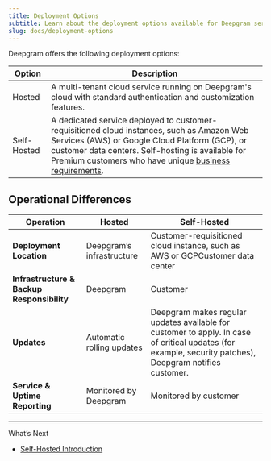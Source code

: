 ```yaml
---
title: Deployment Options
subtitle: Learn about the deployment options available for Deepgram services.
slug: docs/deployment-options
---
```



Deepgram offers the following deployment options:

| **Option**  | **Description**                                                                                                                                                                                                                                                                                            |
| ----------- | ---------------------------------------------------------------------------------------------------------------------------------------------------------------------------------------------------------------------------------------------------------------------------------------------------------- |
| Hosted      | A multi-tenant cloud service running on Deepgram's cloud with standard authentication and customization features.                                                                                                                                                                                          |
| Self-Hosted | A dedicated service deployed to customer-requisitioned cloud instances, such as Amazon Web Services (AWS) or Google Cloud Platform (GCP), or customer data centers. Self-hosting is available for Premium customers who have unique [business requirements](/docs/self-hosted-introduction#why-self-host). |

## Operational Differences

| **Operation**                              | **Hosted**                | **Self-Hosted**                                                                                                                                          |
| ------------------------------------------ | ------------------------- | -------------------------------------------------------------------------------------------------------------------------------------------------------- |
| **Deployment Location**                    | Deepgram’s infrastructure | Customer-requisitioned cloud instance, such as AWS or GCPCustomer data center                                                                            |
| **Infrastructure & Backup Responsibility** | Deepgram                  | Customer                                                                                                                                                 |
| **Updates**                                | Automatic rolling updates | Deepgram makes regular updates available for customer to apply. In case of critical updates (for example, security patches), Deepgram notifies customer. |
| **Service & Uptime Reporting**             | Monitored by Deepgram     | Monitored by customer                                                                                                                                    |

***

What’s Next

* [Self-Hosted Introduction](https://developers.deepgram.com/docs/self-hosted-introduction)
